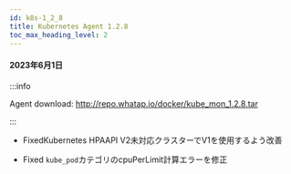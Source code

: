 ```yaml
---
id: k8s-1_2_8
title: Kubernetes Agent 1.2.8
toc_max_heading_level: 2
---
```


#### 2023年6月1日

:::info

Agent download: http://repo.whatap.io/docker/kube_mon_1.2.8.tar

:::

-   <Status>Fixed</Status>Kubernetes HPAAPI V2未対応クラスターでV1を使用するよう改善

-   <Status>Fixed</Status> <code>kube_pod</code>カテゴリのcpuPerLimit計算エラーを修正
